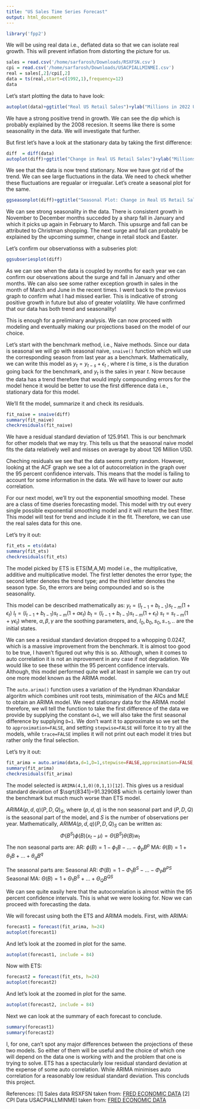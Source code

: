```yaml
---
title: "US Sales Time Series Forecast"
output: html_document
---
```


```r
library('fpp2')
```

We will be using real data i.e., deflated data so that we can isolate real growth. This will prevent inflation from distorting the picture for us.

```r
sales = read.csv('/home/sarfarosh/Downloads/RSXFSN.csv')
cpi = read.csv('/home/sarfarosh/Downloads/USACPIALLMINMEI.csv')
real = sales[,2]/cpi[,2]
data = ts(real,start=c(1992,1),frequency=12)
data
```

Let's start plotting the data to have look:

```r
autoplot(data)+ggtitle("Real US Retail Sales")+ylab("Millions in 2022 USD")+xlab('Year')
```

We have a strong positive trend in growth. We can see the dip which is probably explained by the 2008 recesion. It seems like there is some seasonality in the data. We will investigate that further.

But first let's have a look at the stationary data by taking the first difference:

```r
diff  = diff(data)
autoplot(diff)+ggtitle("Change in Real US Retail Sales")+ylab("Millions in 2022 USD")
```

We see that the data is now trend stationary.
Now we have got rid of the trend. We can see large fluctuations in the data. We need to check whether these fluctuations are regualar or irregualar. Let's create a seasonal plot for the same.

```r
ggseasonplot(diff)+ggtitle("Seasonal Plot: Change in Real US Retail Sales")+ylab("Millions in 2022 USD")
```

We can see strong seasonality in the data. There is consistent growth in November to December months succeded by a sharp fall in January and which it picks up again in February to March. This upsurge and fall can be attributed to Christman shopping. The next surge and fall can probably be explained by the upcoming summer, change in retail stock and Easter. 

Let's confirm our observationss with a subseries plot:

```r
ggsubseriesplot(diff)
```

As we can see when the data is coupled by months for each year we can confirm our observations about the surge and fall in January and other months. We can also see some rather exception growth in sales in the month of March and June in the recent times. I went back to the previuos graph to confirm what I had missed earlier. This is indicative of strong positive growth in future but also of greater volatility. We have confirmed that our data has both trend and seasonality!

This is enough for a preliminary analysis. We can now proceed with modeling and eventually making our projections based on the model of our choice. 

Let's start with the benchmark method, i.e., Naive methods. Since our data is seasonal we will go with seasonal naive, `snaive()` function which will use the corresponding season from last year as a benchmark. Mathematically, we can write this model as $y_t = y_{t-s} + \epsilon_{t}$ , where $t$ is time, $s$ is the duration going back for the benchmark, and $y_t$ is the sales in year $t$. Now because the data has a trend therefore that would  imply compounding errors for the model hence it would be better to use the first difference data i.e., stationary data for this model.

We'll fit the model, summarize it and check its residuals.

```r
fit_naive = snaive(diff)
summary(fit_naive)
checkresiduals(fit_naive)
```

We have a residual standard deviation of $125.9141$. This is our benchmark for other models that we may try. This tells us that the seasonal naive model fits the data relatively well and misses on average by about $126$ Million USD.

Cheching residuals we see that the data seems pretty random. However, looking at the ACF graph we see a lot of autocorrelation in the graph over the $95$ percent confidence intervals. This means that the model is failing to account for some information in the data. We will have to lower our auto correlation.

For our next model, we'll try out the exponential smoothing model. These are a class of time dseries forecasting model. This model with try out every single possible exponential smoothing model and it will return the best fitter. This model will test for trend and include it in the fit. Therefore, we can use the real sales data for this one. 

Let's try it out:

```r
fit_ets = ets(data)
summary(fit_ets)
checkresiduals(fit_ets)
```

The model picked by ETS is ETS(M,A,M) model i.e., the multiplicative, additive and multiplicative model. The first letter denotes the error type; the second letter denotes the trend type; and the third letter denotes the season type. So, the errors are being compounded and so is the seasonality.

This model can be described mathematically as:
$y_{t}=(l_{t-1}+b_{t-1})s_{t-m}(1+\epsilon_{t})$
$l_{t}=(l_{t-1}+b_{t-1})s_{t-m}(1+\alpha\epsilon_{t})$
$b_{t}=(l_{t-1}+b_{t-1})s_{t-m}(1+\epsilon_{t})$
$s_{t}=s_{t-m}(1+\gamma\epsilon_{t})$
where,
$\alpha, \beta, \gamma$ are the soothing parameters, and,
$l_{0},b_{0},s_{0},s_{-1},..$ are the initial states.

We can see a residual standard deviation dropped to a whopping $0.0247$, which is a massive improvement from the benchmark. It is almost too good to be true, I haven't figured out why this is so. 
Although, when it comes to auto correlation it is not an inprovement in any case if not degradation. We would like to see these within the $95$ percent confidence intervals. Although, this model performed quite well at least in sample we can try out one more model known as the ARIMA model. 

The `auto.arima()` function uses a variation of the Hyndman Khandakar algoritm which combines unit root tests, minimisation of the AICs and MLE to obtain an ARIMA model. We need stationary data for the ARIMA model therefore, we wll tell the function to take the first difference of the data we provide by supplying the constant `d=1`, we will also take the first seasonal difference by supplying `D=1`. We don't want it to approximate so we set the to `approximation=FALSE`, and setting `stepwise=FALSE` will force it to try all the models, while `trace=FALSE` implies it will not print out each model it tries but rather only the final selection.

Let's try it out:

```r
fit_arima = auto.arima(data,d=1,D=1,stepwise=FALSE,approximation=FALSE, trace=FALSE)
summary(fit_arima)
checkresiduals(fit_arima)
```

The model selected is `ARIMA(4,1,0)(0,1,1)[12]`.
This gives us a residual standard deviation of $\sqrt{8341}=91.32908$ which is certainly lower than the benchmark but much much worse than ETS model.

$ARIMA(p,d,q)(P,D,Q)_{S}$, where $(p,d,q)$ is the non seasonal part and $(P,D,Q)$ is the seasonal part of the model, and $S$ is the number of observations per year. 
Mathematically, $ARIMA(p,d,q)(P,D,Q)_{S}$ can be written as:
$$\Phi(B^{S})\phi(B)(x_{t}-\mu)=\Theta(B^{S})\theta(B)w_{t}$$
The non seasonal parts are:
AR:
$\phi(B)=1-\phi_{1}B-...-\phi_{p}B^{p}$
MA:
$\theta(B)=1+\theta_{1}B+...+\theta_{q}B^{q}$

The seasonal parts are:
Seasonal AR:
$\Phi(B)=1-\Phi_{1}B^{S}-...-\Phi_{P}B^{PS}$
Seasonal MA:
$\Theta(B)=1+\Theta_{1}B^{S}+...+\Theta_{Q}B^{QS}$

We can see quite easily here that the autocorrelation is almost within the $95$ percent confidence intervals. This is what we were looking for. Now we can proceed with forecasting the data.

We will forecast using both the ETS and ARIMA models. First, with ARIMA:

```r
forecast1 = forecast(fit_arima, h=24)
autoplot(forecast1)
```

And let's look at the zoomed in plot for the same.

```r
autoplot(forecast1, include = 84)
```

Now with ETS:

```r
forecast2 = forecast(fit_ets, h=24)
autoplot(forecast2)
```

And let's look at the zoomed in plot for the same.

```r
autoplot(forecast2, include = 84)
```

Next we can look at the summary of each forecast to conclude.

```r
summary(forecast1)
summary(forecast2)
```

I, for one, can't spot any major differences between the projections of these two models. So either of them will be useful and the choice of which one will depend on the data one is working with and the problem that one is trying to solve. ETS has a spectacularly low residual standard deviation at the expense of some auto correlation. While ARIMA minimises auto correlation for a reasonably low residual standard deviation. This concluds this project.

References:
[1] Sales data RSXFSN taken from: [FRED ECONOMIC DATA](https://fred.stlouisfed.org/series/RSXFSN/)
[2] CPI Data USACPIALLMINMEI taken from: [FRED ECONOMIC DATA](https://fred.stlouisfed.org/series/USACPIALLMINMEI)